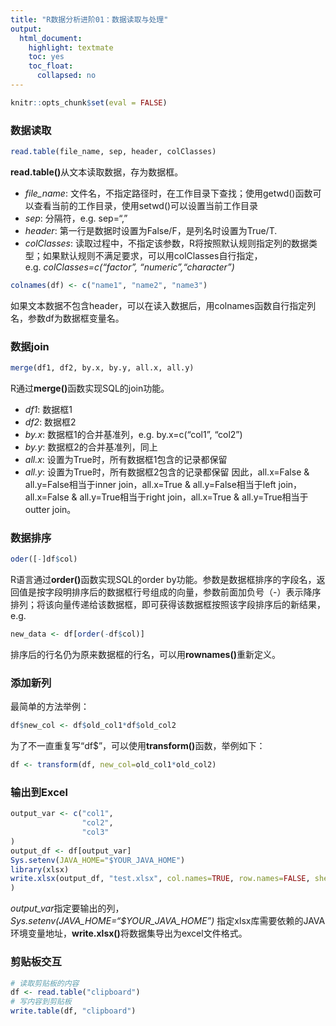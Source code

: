 ```yaml
---
title: "R数据分析进阶01：数据读取与处理"
output:
  html_document:
    highlight: textmate
    toc: yes
    toc_float:
      collapsed: no
---
```


```r
knitr::opts_chunk$set(eval = FALSE)
```

### 数据读取
``` r
read.table(file_name, sep, header, colClasses)
```

**read.table()**从文本读取数据，存为数据框。

- *file_name*: 文件名，不指定路径时，在工作目录下查找；使用getwd()函数可以查看当前的工作目录，使用setwd()可以设置当前工作目录
- *sep*: 分隔符，e.g. sep=","
- *header*: 第一行是数据时设置为False/F，是列名时设置为True/T.
- *colClasses*: 读取过程中，不指定该参数，R将按照默认规则指定列的数据类型；如果默认规则不满足要求，可以用colClasses自行指定，e.g. *colClasses=c("factor", "numeric","character")*

``` r
colnames(df) <- c("name1", "name2", "name3")
```

如果文本数据不包含header，可以在读入数据后，用colnames函数自行指定列名，参数df为数据框变量名。

### 数据join
``` r
merge(df1, df2, by.x, by.y, all.x, all.y)
```
R通过**merge()**函数实现SQL的join功能。

- *df1*: 数据框1
- *df2*: 数据框2
- *by.x*: 数据框1的合并基准列，e.g. by.x=c("col1", "col2")
- *by.y*: 数据框2的合并基准列，同上
- *all.x*: 设置为True时，所有数据框1包含的记录都保留
- *all.y*: 设置为True时，所有数据框2包含的记录都保留
因此，all.x=False & all.y=False相当于inner join，all.x=True & all.y=False相当于left join，all.x=False & all.y=True相当于right join，all.x=True & all.y=True相当于outter join。

### 数据排序
``` r
oder([-]df$col)
```

R语言通过**order()**函数实现SQL的order by功能。参数是数据框排序的字段名，返回值是按字段明排序后的数据框行号组成的向量，参数前面加负号（-）表示降序排列；将该向量传递给该数据框，即可获得该数据框按照该字段排序后的新结果，e.g. 

``` r
new_data <- df[order(-df$col)]
```

排序后的行名仍为原来数据框的行名，可以用**rownames()**重新定义。

### 添加新列
最简单的方法举例：

``` r
df$new_col <- df$old_col1*df$old_col2
```

为了不一直重复写“df$”，可以使用**transform()**函数，举例如下：
``` r
df <- transform(df, new_col=old_col1*old_col2)
```

### 输出到Excel
``` r
output_var <- c("col1",
                "col2",
                "col3"
)
output_df <- df[output_var]
Sys.setenv(JAVA_HOME="$YOUR_JAVA_HOME")
library(xlsx)
write.xlsx(output_df, "test.xlsx", col.names=TRUE, row.names=FALSE, sheetName="Sheet1", append=FALSE
)
```

*output_var*指定要输出的列，*Sys.setenv(JAVA_HOME="$YOUR_JAVA_HOME")* 指定xlsx库需要依赖的JAVA环境变量地址，**write.xlsx()**将数据集导出为excel文件格式。

### 剪贴板交互
``` r
# 读取剪贴板的内容
df <- read.table("clipboard")
# 写内容到剪贴板
write.table(df, "clipboard")
```

